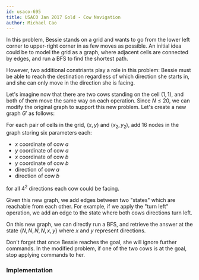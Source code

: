 ```yaml
---
id: usaco-695
title: USACO Jan 2017 Gold - Cow Navigation
author: Michael Cao
---
```


In this problem, Bessie stands on a grid and wants to go from the lower left corner to upper-right corner in as few moves as possible. An initial idea could be to model the grid as a graph, where adjacent cells are connected by edges, and run a BFS to find the shortest path.

However, two additional constriants play a role in this problem: Bessie must be able to reach the destination regardless of which direction she starts in, and she can only move in the direction she is facing.

Let's imagine now that there are two cows standing on the cell $(1, 1)$, and both of them move the same way on each operation. Since $N \leq 20$, we can modify the original graph to support this new problem. Let's create a new graph $G'$ as follows:

For each pair of cells in the grid, $(x, y)$ and $(x_2, y_2)$, add $16$ <!-- wow that's a lot --> nodes in the graph storing six parameters each:

- $x$ coordinate of cow $a$
- $y$ coordinate of cow $a$
- $x$ coordinate of cow $b$
- $y$ coordinate of cow $b$
- direction of cow $a$
- direction of cow $b$

for all $4 ^ 2$ directions each cow could be facing.

Given this new graph, we add edges between two "states" which are reachable from each other. For example, if we apply the "turn left" operation, we add an edge to the state where both cows directions turn left.

On this new graph, we can directly run a BFS, and retrieve the answer at the state $\{N, N, N, N, x, y\}$ where $x$ and $y$ represent directions.

<Warning>

Don't forget that once Bessie reaches the goal, she will ignore further commands. In the modified problem, if one of the two cows is at the goal, stop applying commands to her.

</Warning>

<!-- (Ben - equivalent to existing editorial) -->

<!-- You can change it, but keep the section on making modifications to graphs before. Maybe replace with a problem w/o a good editorial? -->

### Implementation

<!-- I really don't want to write Cow Navigation. Anyone have code? -->

<IncompleteSection />
